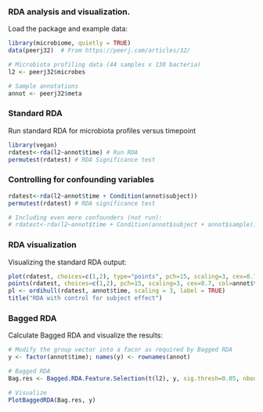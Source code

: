 ### RDA analysis and visualization. 


Load the package and example data:

```r
library(microbiome, quietly = TRUE)
data(peerj32)  # From https://peerj.com/articles/32/

# Microbiota profiling data (44 samples x 130 bacteria)
l2 <- peerj32$microbes  

# Sample annotations
annot <- peerj32$meta
```

### Standard RDA 

Run standard RDA for microbiota profiles versus timepoint

```r
library(vegan)
rdatest<-rda(l2~annot$time) # Run RDA
permutest(rdatest) # RDA Significance test
```

### Controlling for confounding variables

```r
rdatest<-rda(l2~annot$time + Condition(annot$subject)) 
permutest(rdatest) # RDA significance test

# Including even more confounders (not run):
# rdatest<-rda(l2~annot$time + Condition(annot$subject + annot$sample))
```

### RDA visualization

Visualizing the standard RDA output:

```r
plot(rdatest, choices=c(1,2), type="points", pch=15, scaling=3, cex=0.7, col=annot$time)
points(rdatest, choices=c(1,2), pch=15, scaling=3, cex=0.7, col=annot$time)
pl <- ordihull(rdatest, annot$time, scaling = 3, label = TRUE)
title("RDA with control for subject effect")
```

### Bagged RDA

Calculate Bagged RDA and visualize the results:

```r
# Modify the group vector into a facor as required by Bagged RDA
y <- factor(annot$time); names(y) <- rownames(annot)

# Bagged RDA
Bag.res <- Bagged.RDA.Feature.Selection(t(l2), y, sig.thresh=0.05, nboot=100)

# Visualize
PlotBaggedRDA(Bag.res, y)
```

